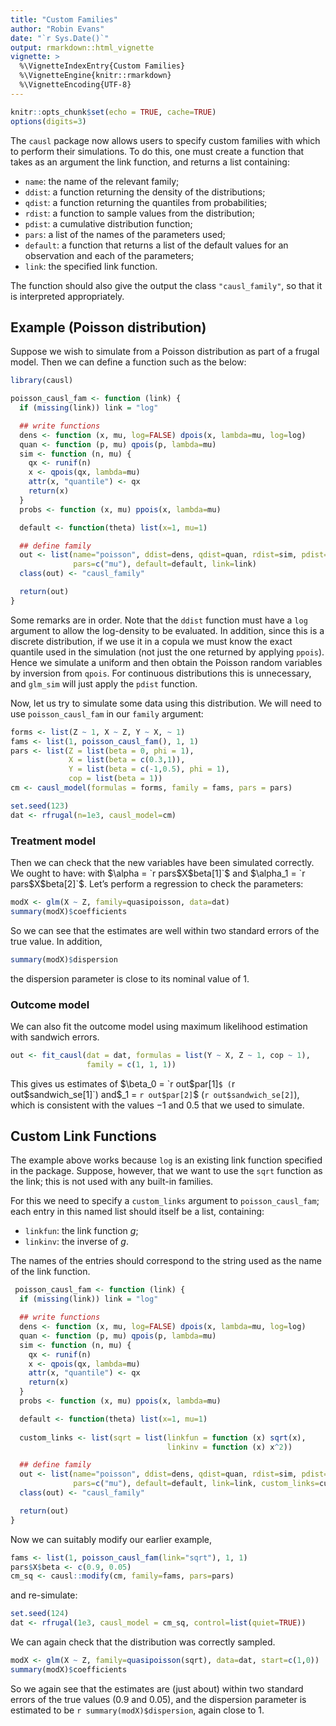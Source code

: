 ```yaml
---
title: "Custom Families"
author: "Robin Evans"
date: "`r Sys.Date()`"
output: rmarkdown::html_vignette
vignette: >
  %\VignetteIndexEntry{Custom Families}
  %\VignetteEngine{knitr::rmarkdown}
  %\VignetteEncoding{UTF-8}
---
```


```r
knitr::opts_chunk$set(echo = TRUE, cache=TRUE)
options(digits=3)
```

The `causl` package now allows users to specify custom families with which to
perform their simulations.  To do this, one must create a function that takes as
an argument the link function, and returns a list containing:

 * `name`: the name of the relevant family;
 * `ddist`: a function returning the density of the distributions;
 * `qdist`: a function returning the quantiles from probabilities;
 * `rdist`: a function to sample values from the distribution;
 * `pdist`: a cumulative distribution function;
 * `pars`: a list of the names of the parameters used;
 * `default`: a function that returns a list of the default values for an 
 observation and each of the parameters;
 * `link`: the specified link function.
 
The function should also give the output the class `"causl_family"`, so that
it is interpreted appropriately.
 
 
## Example (Poisson distribution)

Suppose we wish to simulate from a Poisson distribution as part of a frugal 
model.  Then we can define a function such as the below:
 
```r
library(causl)

poisson_causl_fam <- function (link) {
  if (missing(link)) link = "log"

  ## write functions
  dens <- function (x, mu, log=FALSE) dpois(x, lambda=mu, log=log)
  quan <- function (p, mu) qpois(p, lambda=mu)
  sim <- function (n, mu) {
    qx <- runif(n)
    x <- qpois(qx, lambda=mu)
    attr(x, "quantile") <- qx
    return(x)
  }
  probs <- function (x, mu) ppois(x, lambda=mu)

  default <- function(theta) list(x=1, mu=1)

  ## define family
  out <- list(name="poisson", ddist=dens, qdist=quan, rdist=sim, pdist=probs,
              pars=c("mu"), default=default, link=link)
  class(out) <- "causl_family"

  return(out)
}
```
Some remarks are in order.  Note that the `ddist` function must have a `log` 
argument to allow the log-density to be evaluated.  In addition, since this
is a discrete distribution, if we use it in a copula we must know the exact 
quantile used in the simulation (not just the one returned by applying 
`ppois`).  Hence we simulate a uniform and then obtain the Poisson random
variables by inversion from `qpois`.  For continuous distributions this is 
unnecessary, and `glm_sim` will just apply the `pdist` function. 

Now, let us try to simulate some data using this distribution.  We will need
to use `poisson_causl_fam` in our `family` argument:
```r
forms <- list(Z ~ 1, X ~ Z, Y ~ X, ~ 1)
fams <- list(1, poisson_causl_fam(), 1, 1)
pars <- list(Z = list(beta = 0, phi = 1),
             X = list(beta = c(0.3,1)),
             Y = list(beta = c(-1,0.5), phi = 1),
             cop = list(beta = 1))
cm <- causl_model(formulas = forms, family = fams, pars = pars)

set.seed(123)
dat <- rfrugal(n=1e3, causl_model=cm)
```

### Treatment model

Then we can check that the new variables have been simulated correctly.  We 
ought to have:
\begin{align*}
P(X = x \mid z) &= \frac{1}{x!} \exp\{\alpha_0 + \alpha_1 z x - e^{\alpha_0 + \alpha_1 z}\}, 
\end{align*}
with $\alpha = `r pars$X$beta[1]`$ and $\alpha_1 = `r pars$X$beta[2]`$.
Let's perform a regression to check the parameters:
```r
modX <- glm(X ~ Z, family=quasipoisson, data=dat)
summary(modX)$coefficients
```
So we can see that the estimates are well within two standard errors of the 
true value.  In addition, 
```r
summary(modX)$dispersion
```
the dispersion parameter is close to its nominal value of 1.

### Outcome model

We can also fit the outcome model using maximum likelihood estimation with 
sandwich errors.
```r
out <- fit_causl(dat = dat, formulas = list(Y ~ X, Z ~ 1, cop ~ 1),
                 family = c(1, 1, 1))
```
This gives us estimates of $\beta_0 = `r out$par[1]`$ (`r out$sandwich_se[1]`) and
$\beta_1 = `r out$par[2]`$ (`r out$sandwich_se[2]`), which is consistent with 
the values $-1$ and $0.5$ that we used to simulate.

<!-- We can also attempt to infer the causal effect of $X$ on $Y$: -->
<!-- ```{r fitX} -->
<!-- eta <- c(cbind(1,dat$Z) %*% modX$coefficients) -->
<!-- gps <- dpois(dat$X, lambda=exp(eta)) -->
<!-- mean((dat$Y/gps)*(dat$X==1)) - mean((dat$Y/gps)*(dat$X==0)) -->
<!-- mean((dat$Y/gps)*(dat$X==2)) - mean((dat$Y/gps)*(dat$X==1)) -->
<!-- mean((dat$Y/gps)*(dat$X==3)) - mean((dat$Y/gps)*(dat$X==2)) -->
<!-- mean((dat$Y/gps)*(dat$X==4)) - mean((dat$Y/gps)*(dat$X==3)) -->
<!-- ``` -->

## Custom Link Functions

The example above works because `log` is an existing link function specified
in the package.  Suppose, however, that we want to use the `sqrt` function as
the link; this is not used with any built-in families. 

For this we need to specify a `custom_links` argument to `poisson_causl_fam`; 
each entry in this named list should itself be a list, containing:

 * `linkfun`: the link function $g$;
 * `linkinv`: the inverse of $g$.
 
The names of the entries should correspond to the string used as the name of 
the link function.
```r
 poisson_causl_fam <- function (link) {
  if (missing(link)) link = "log"

  ## write functions
  dens <- function (x, mu, log=FALSE) dpois(x, lambda=mu, log=log)
  quan <- function (p, mu) qpois(p, lambda=mu)
  sim <- function (n, mu) {
    qx <- runif(n)
    x <- qpois(qx, lambda=mu)
    attr(x, "quantile") <- qx
    return(x)
  }
  probs <- function (x, mu) ppois(x, lambda=mu)

  default <- function(theta) list(x=1, mu=1)
  
  custom_links <- list(sqrt = list(linkfun = function (x) sqrt(x),
                                   linkinv = function (x) x^2))

  ## define family
  out <- list(name="poisson", ddist=dens, qdist=quan, rdist=sim, pdist=probs,
              pars=c("mu"), default=default, link=link, custom_links=custom_links)
  class(out) <- "causl_family"

  return(out)
}
```
Now we can suitably modify our earlier example,
```r
fams <- list(1, poisson_causl_fam(link="sqrt"), 1, 1)
pars$X$beta <- c(0.9, 0.05)
cm_sq <- causl::modify(cm, family=fams, pars=pars)
```
and re-simulate:
```r
set.seed(124)
dat <- rfrugal(1e3, causl_model = cm_sq, control=list(quiet=TRUE))
```
We can again check that the distribution was correctly sampled.
```r
modX <- glm(X ~ Z, family=quasipoisson(sqrt), data=dat, start=c(1,0))
summary(modX)$coefficients
```
So we again see that the estimates are (just about) within two standard errors 
of the true values (0.9 and 0.05), and the dispersion parameter is estimated to 
be `r summary(modX)$dispersion`, again close to 1.

